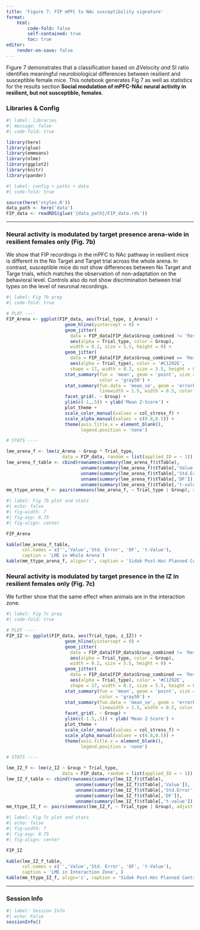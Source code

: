 ```yaml
---
title: 'Figure 7: FIP mPFC to NAc susceptibility signature'
format:
    html:
        code-fold: false
        self-contained: true
        toc: true
editor:
    render-on-save: false
---
```


Figure 7 demonstrates that a classification based on $\Delta$Velocity *and* SI ratio identifies meaningful neurobiological differences between resilient and susceptible female mice. This notebook generates Fig 7 as well as statistics for the results section **Social modulation of mPFC-NAc neural activity in resilient, but not susceptible, females**.

### Libraries & Config

```r
#| label: libraries
#| message: false
#| code-fold: true

library(here)
library(glue)
library(emmeans)
library(nlme)
library(ggplot2)
library(knitr)
library(pander)
```

```r
#| label: config + paths + data
#| code-fold: true

source(here('styles.R'))
data_path <- here('data')
FIP_data <- readRDS(glue('{data_path}/FIP_data.rds'))
```

---

### Neural activity is modulated by target presence arena-wide in resilient females only (Fig. 7b)

We show that FIP recordings in the mPFC to NAc pathway in resilient mice is different in the No Target and Target trial across the whole arena. In contrast, susceptible mice do not show differences between No Target and Targe trials, which matches the observation of non-adaptation on the behavioral level. Controls also do not show discrimination between trial types on the level of neuronal recordings.

```r
#| label: Fig 7b prep
#| code-fold: true

# PLOT ----
FIP_Arena <- ggplot(FIP_data, aes(Trial_type, z_Arena)) + 
                      geom_hline(yintercept = 0) + 
                      geom_jitter(
                        data = FIP_data[FIP_data$Group_combined != 'ResSus',],
                        aes(alpha = Trial_type, color = Group), 
                        width = 0.2, size = 5.5, height = 0) + 
                      geom_jitter(
                        data = FIP_data[FIP_data$Group_combined == 'ResSus',],
                        aes(alpha = Trial_type), color = '#C1292E', 
                        shape = 17, width = 0.2, size = 5.5, height = 0) + 
                      stat_summary(fun = 'mean', geom = 'point', size = 5, 
                                   color = 'gray50') + 
                      stat_summary(fun.data = 'mean_se', geom = 'errorbar', 
                                   linewidth = 1.5, width = 0.5, color = 'gray50') + 
                      facet_grid(. ~ Group) + 
                      ylim(c(-1,.5)) + ylab('Mean Z-Score') +
                      plot_theme + 
                      scale_color_manual(values = col_stress_f) + 
                      scale_alpha_manual(values = c(0.8,0.5)) + 
                      theme(axis.title.x = element_blank(),
                            legend.position = 'none')

# STATS ----

lme_arena_f <- lme(z_Arena ~ Group * Trial_type, 
                     data = FIP_data, random = list(applied_ID = ~ 1))
lme_arena_f_table <- cbind(rownames(summary(lme_arena_f)$tTable),
                            unname(summary(lme_arena_f)$tTable[,'Value']),
                            unname(summary(lme_arena_f)$tTable[,'Std.Error']),
                            unname(summary(lme_arena_f)$tTable[,'DF']),
                            unname(summary(lme_arena_f)$tTable[,'t-value']))
mm_ttype_arena_f <- pairs(emmeans(lme_arena_f, ~ Trial_type | Group), adjust = 'sidak')
```

```r
#| label: Fig 7b plot and stats
#| echo: false
#| fig-width: 7
#| fig-asp: 0.75
#| fig-align: center

FIP_Arena

kable(lme_arena_f_table, 
      col.names = c('','Value','Std. Error', 'DF', 't-Value'),
      caption = 'LME in Whole Arena')
kable(mm_ttype_arena_f, align='c', caption = 'Sidak Post-Hoc Planned Contrasts in Whole Arena')
```

### Neural activity is modulated by target presence in the IZ in resilient females only (Fig. 7c)

We further show that the same effect when animals are in the interaction zone.

```r
#| label: Fig 7c prep
#| code-fold: true

# PLOT ----
FIP_IZ <- ggplot(FIP_data, aes(Trial_type, z_IZ)) + 
                      geom_hline(yintercept = 0) + 
                      geom_jitter(
                        data = FIP_data[FIP_data$Group_combined != 'ResSus',],
                        aes(alpha = Trial_type, color = Group), 
                        width = 0.2, size = 5.5, height = 0) + 
                      geom_jitter(
                        data = FIP_data[FIP_data$Group_combined == 'ResSus',],
                        aes(alpha = Trial_type), color = '#C1292E', 
                        shape = 17, width = 0.2, size = 5.5, height = 0) + 
                      stat_summary(fun = 'mean', geom = 'point', size = 5, 
                                   color = 'gray50') + 
                      stat_summary(fun.data = 'mean_se', geom = 'errorbar', 
                                   linewidth = 1.5, width = 0.5, color = 'gray50') + 
                      facet_grid(. ~ Group) + 
                      ylim(c(-1.5,.5)) + ylab('Mean Z-Score') +
                      plot_theme + 
                      scale_color_manual(values = col_stress_f) + 
                      scale_alpha_manual(values = c(0.8,0.5)) + 
                      theme(axis.title.x = element_blank(),
                            legend.position = 'none')

# STATS ----

lme_IZ_f <- lme(z_IZ ~ Group * Trial_type, 
                     data = FIP_data, random = list(applied_ID = ~ 1))
lme_IZ_f_table <- cbind(rownames(summary(lme_IZ_f)$tTable),
                          unname(summary(lme_IZ_f)$tTable[,'Value']),
                          unname(summary(lme_IZ_f)$tTable[,'Std.Error']),
                          unname(summary(lme_IZ_f)$tTable[,'DF']),
                          unname(summary(lme_IZ_f)$tTable[,'t-value']))
mm_ttype_IZ_f <- pairs(emmeans(lme_IZ_f, ~ Trial_type | Group), adjust = 'sidak')
```

```r
#| label: Fig 7c plot and stats
#| echo: false
#| fig-width: 7
#| fig-asp: 0.75
#| fig-align: center

FIP_IZ

kable(lme_IZ_f_table, 
      col.names = c('','Value','Std. Error', 'DF', 't-Value'),
      caption = 'LME in Interaction Zone', )
kable(mm_ttype_IZ_f, align='c', caption = 'Sidak Post-Hoc Planned Contrasts in Interaction Zone')
```

---

### Session Info

```r
#| label: Session Info
#| echo: False
sessionInfo()
```